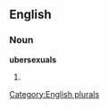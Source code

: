 
==English==

===Noun===
'''ubersexuals'''

# {{plural of|[[ubersexual]]}}

[[Category:English plurals]]